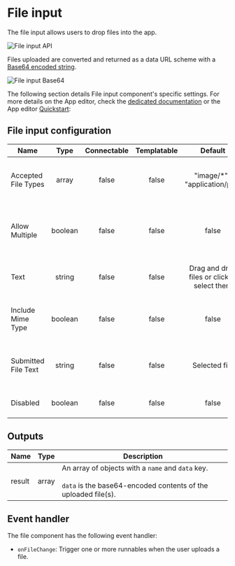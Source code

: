 
# File input

The file input allows users to drop files into the app.

![File input API](../../assets/apps/4_app_component_library/file_input.png.webp)

Files uploaded are converted and returned as a data URL scheme with a [Base64 encoded string](../../core_concepts/18_files_binary_data/index.mdx).

![File input Base64](../../assets/apps/4_app_component_library/file_input_base64.png.webp)

The following section details File input component's specific settings. For more details on the App editor, check the [dedicated documentation](../0_app_editor/index.mdx) or the App editor [Quickstart](../../getting_started/7_apps_quickstart/index.mdx):

<div className="grid grid-cols-2 gap-6 mb-4">
	<DocCard
		color="orange"
		title="App editor Documentation"
		description="The app editor is a low-code builder to create custom User Interfaces with a mix of drag-and-drop and code."
		href="/docs/apps/app_editor"
	/>
	<DocCard
		color="orange"
		title="Apps quickstart"
		description="Learn how to build your first app in a matter of minutes."
		href="/docs/getting_started/apps_quickstart"
	/>
</div>

## File input configuration

| Name                |  Type   | Connectable | Templatable |                   Default                   | Description                                                    |
| ------------------- | :-----: | :---------: | :---------: | :-----------------------------------------: | -------------------------------------------------------------- |
| Accepted File Types |  array  |    false    |    false    |       "image/\*" ; "application/pdf"        | The types of files you accept to be submitted.                 |
| Allow Multiple      | boolean |    false    |    false    |                    false                    | If allowed, the user will be able to select more than one file |
| Text                | string  |    false    |    false    | Drag and drop files or click to select them | The text displayed on the file input.                          |
| Include Mime Type   | boolean |    false    |    false    |                    false                    | If enabled, the mime type of the file will be included.        |
| Submitted File Text | string  |    false    |    false    |                Selected file                | The text displayed when a file is submitted.                   |
| Disabled            | boolean |    false    |    false    |                    false                    | The state of the file input.                                   |

## Outputs

| Name   | Type  | Description                                                                                                                |
| ------ | :---: | -------------------------------------------------------------------------------------------------------------------------- |
| result | array | An array of objects with a `name` and `data` key. <br></br> `data` is the base64-encoded contents of the uploaded file(s). |

## Event handler

The file component has the following event handler:

- `onFileChange`: Trigger one or more runnables when the user uploads a file.
